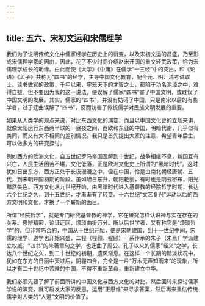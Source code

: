 ```yaml
---
---
---
```

title: 五六、宋初文运和宋儒理学
---




我们为了说明传统文化中儒家经学在历史上的衍变，以及宋初文运的昌盛，乃至形成宋儒理学家的因由，因此，花了不少时间介绍赵宋开国的重文轻武政策，恰为宋儒理学成长的助缘。由此而使《大学》《中庸》在儒学“十三经”中的突出，和《论语》《孟子》共称为“四书”的经学，主导中国文化教育，配合元、明、清考试取士、读书做官的政策，千年以来，牢笼天下的才智之士，都陷于功名泥淖之中，难得自拔。但不要因为我的这一说法，便误解了儒家“四书”害了中国文明，或耽误了中国文明的发展。其实，儒家的“四书”，并没有妨碍了中国，只是南宋以后的有些学者，过于迂曲误解了“四书”，反而妨害了传统儒学对民族文明发展的重要。

如果从人类学的观点来说，对比东西文化的演变，而且以中国文化史的立场来讲，就像太阳运行东西两半球的一昼夜之间，西欧和东亚的中国，明暗代谢，几乎似有类同，而又有大不相同的差别情况。我只是首先提出大家的注意，希望青年后生，可以做多方的研究探讨。

例如西方的欧洲文化，自五世纪罗马帝国瓦解到十世纪，战争相继不息，新国互有兴亡，人民生活困苦不堪，文化低落，正是欧洲文化史上所谓的“黑暗时代”。这时犹如日出东方，西方正处于长夜漫漫之中。但在中国，恰是由南北朝经唐朝、五代，到宋朝开国初期的阶段。虽如旭日东升，朝阳艳丽，有时也是阴云密布，阳光黯然失色。西方文化从九世纪开始，由黑暗时代进入基督教的经院哲学时期，长达六个世纪之久，到十五世纪，才渐渐有了转变。十六世纪“文艺复兴”运动以后的西方文明和文化，才换了一个崭新的面目。

所谓“经院哲学”，就是专门研究基督教的神学，它在研究怎样认识神与实在存在的关系。思辨精密，论证迂回，烦琐曲折万分。所以后世学者，又有称它是“烦琐哲学”的。但非常巧合的，中国从十世纪开始，便是宋朝建国，到十一世纪中间，宋儒的理学、道学也开始兴盛，二程（程颢、程颐）一系传承的朱子（朱熹）学派建立权威。“四书”的朱著章句之学，也迂曲了周公、孔子以来的儒家“经义”之学，长达八个世纪之久，到二十世纪的初期，遗风渐息。在这样一个长期的黯淡状况中，犹如在东方的日丽中天过后，阴霾四合，完全是一片“万木无声知雨来”的现象，所以才有二十世纪中苦难的中国，不得不重新革命，重新建立中华。

我们必须先要了解了前面所讲的中国文化与西方文化的对比，然后回转来探讨儒家学说的演变，就可启发大家的反思，运用“正思维”来寻求答案，然后再来重估传统儒学对人类的“人道”文明的价值了。
